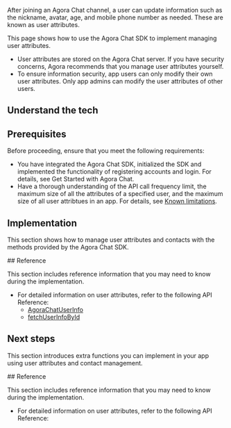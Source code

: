 
After joining an Agora Chat channel, a user can update information such as the nickname, avatar, age, and mobile phone number as needed. These are known as user attributes.

This page shows how to use the Agora Chat SDK to implement managing user attributes.

<div class="alert note"><ul><li>User attributes are stored on the Agora Chat server. If you have security concerns, Agora recommends that you manage user attributes yourself.</li><li>To ensure information security, app users can only modify their own user attributes. Only app admins can modify the user attributes of other users.</li></ul></div>

## Understand the tech

<Understand />

## Prerequisites

Before proceeding, ensure that you meet the following requirements:

- You have integrated the Agora Chat SDK, initialized the SDK and implemented the functionality of registering accounts and login. For details, see <Link to="/agora-chat/get-started/get-started-sdk?platform={{platform.PATH}}">Get Started with Agora Chat</Link>.
- Have a thorough understanding of the API call frequency limit, the maximum size of all the attributes of a specified user, and the maximum size of all user attribtues in an app. For details, see [Known limitations](../reference/limitations).

## Implementation

This section shows how to manage user attributes and contacts with the methods provided by the Agora Chat SDK.

<ProjectImplement />

<PlatformWrapper platform="web">
## Reference

This section includes reference information that you may need to know during the implementation.

- For detailed information on user attributes, refer to the following API Reference:
  - [AgoraChatUserInfo](https://docs.agora.io/en/agora-chat/API%20Reference/im_oc/interface_agora_chat_user_info.html)
  - [fetchUserInfoById](https://docs.agora.io/en/agora-chat/API%20Reference/im_ts/modules/Contact.html)
</PlatformWrapper>

## Next steps

This section introduces extra functions you can implement in your app using user attributes and contact management.

<NextStep />

<PlatformWrapper notAllowed="flutter">
<PlatformWrapper notAllowed="react-native">
## Reference

This section includes reference information that you may need to know during the implementation.

- For detailed information on user attributes, refer to the following API Reference:
    <Reference />

</PlatformWrapper>
</PlatformWrapper>